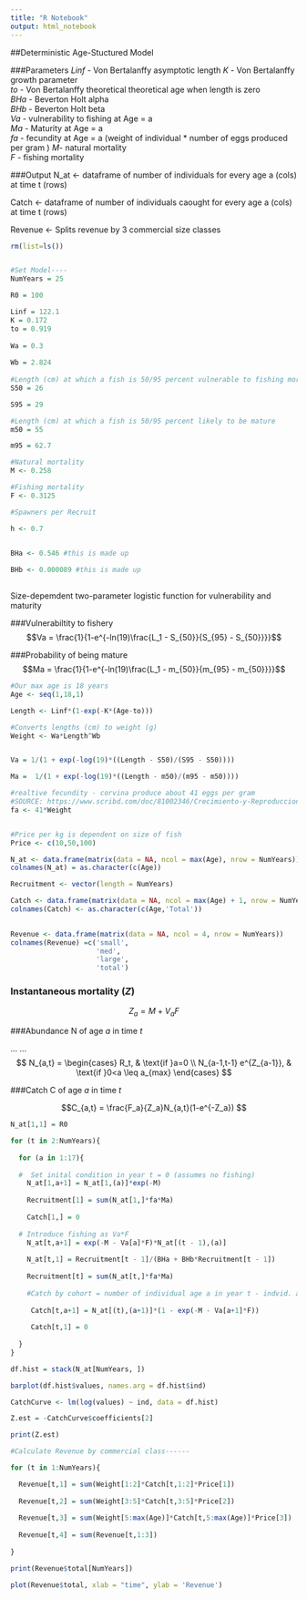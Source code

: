 ```yaml
---
title: "R Notebook"
output: html_notebook
---
```

##Deterministic Age-Stuctured Model

###Parameters
 *Linf* - Von Bertalanffy asymptotic length
 *K* - Von Bertalanffy growth parameter  
 *to* - Von Bertalanffy theoretical theoretical age when length is zero  
 *BHa* - Beverton Holt alpha  
 *BHb* - Beverton Holt beta  
 *Va* - vulnerability to fishing at Age = a  
 *Ma* - Maturity at Age = a  
 *fa* - fecundity at Age = a  (weight of individual * number of eggs produced per gram )
 *M*- natural mortality  
 *F* - fishing mortality  

###Output
 N_at <- dataframe of number of individuals for every age a (cols) at time t (rows)
 
 Catch <- dataframe of number of individuals caought for every age a (cols) at time t (rows)
 
 Revenue <- Splits revenue by 3 commercial size classes 

```r
rm(list=ls())


#Set Model----
NumYears = 25

R0 = 100

```


```r
Linf = 122.1
K = 0.172
to = 0.919
  
Wa = 0.3
  
Wb = 2.824
  
#Length (cm) at which a fish is 50/95 percent vulnerable to fishing mortality
S50 = 26

S95 = 29

#Length (cm) at which a fish is 50/95 percent likely to be mature
m50 = 55

m95 = 62.7

#Natural mortality
M <- 0.258

#Fishing mortality
F <- 0.3125

#Spawners per Recruit

h <- 0.7


BHa <- 0.546 #this is made up
  
BHb <- 0.000089 #this is made up
  
```

Size-depemdent two-parameter logistic function for vulnerability and maturity

###Vulnerabiltity to fishery
$$Va = \frac{1}{1-e^{-ln(19)\frac{L_1 - S_{50}}{S_{95} - S_{50}}}}$$

###Probability of being mature
$$Ma = \frac{1}{1-e^{-ln(19)\frac{L_1 - m_{50}}{m_{95} - m_{50}}}}$$


```r

#Our max age is 18 years
Age <- seq(1,18,1)

Length <- Linf*(1-exp(-K*(Age-to)))

#Converts lengths (cm) to weight (g)
Weight <- Wa*Length^Wb


Va = 1/(1 + exp(-log(19)*((Length - S50)/(S95 - S50))))

Ma =  1/(1 + exp(-log(19)*((Length - m50)/(m95 - m50))))

#realtive fecundity - corvina produce about 41 eggs per gram 
#SOURCE: https://www.scribd.com/doc/81002346/Crecimiento-y-Reproduccion-de-corvina
fa <- 41*Weight


#Price per kg is dependent on size of fish
Price <- c(10,50,100)
```


```r
N_at <- data.frame(matrix(data = NA, ncol = max(Age), nrow = NumYears))
colnames(N_at) = as.character(c(Age))

Recruitment <- vector(length = NumYears)

Catch <- data.frame(matrix(data = NA, ncol = max(Age) + 1, nrow = NumYears))
colnames(Catch) <- as.character(c(Age,'Total'))
                        

Revenue <- data.frame(matrix(data = NA, ncol = 4, nrow = NumYears))
colnames(Revenue) =c('small',
                     'med',
                     'large',
                     'total')

```

### Instantaneous mortality (*Z*)
$$Z_a = M + V_aF $$

###Abundance N of age *a* in time *t*

\usepackage{amsmath}
...
...
$$
N_{a,t} =
\begin{cases}
R_t, & \text{if }a=0 \\
N_{a-1,t-1} e^{Z_{a-1}}, & \text{if }0<a \leq a_{max}
\end{cases}
$$

###Catch C of age *a* in time *t*

$$C_{a,t} = \frac{F_a}{Z_a}N_{a,t}(1-e^{-Z_a}) $$


```r
N_at[1,1] = R0

for (t in 2:NumYears){
  
  for (a in 1:17){
  
  #  Set inital condition in year t = 0 (assumes no fishing)
    N_at[1,a+1] = N_at[1,(a)]*exp(-M)
    
    Recruitment[1] = sum(N_at[1,]*fa*Ma)
    
    Catch[1,] = 0
    
  # Introduce fishing as Va*F  
    N_at[t,a+1] = exp(-M - Va[a]*F)*N_at[(t - 1),(a)]
    
    N_at[t,1] = Recruitment[t - 1]/(BHa + BHb*Recruitment[t - 1])
    
    Recruitment[t] = sum(N_at[t,]*fa*Ma)
    
    #Catch by cohort = number of individual age a in year t - indvid. age a captured in year t
    
     Catch[t,a+1] = N_at[(t),(a+1)]*(1 - exp(-M - Va[a+1]*F))
    
     Catch[t,1] = 0
    
  }
}
```

```r

df.hist = stack(N_at[NumYears, ])

barplot(df.hist$values, names.arg = df.hist$ind)

CatchCurve <- lm(log(values) ~ ind, data = df.hist)

Z.est = -CatchCurve$coefficients[2]

print(Z.est)
```


```r

#Calculate Revenue by commercial class------

for (t in 1:NumYears){

  Revenue[t,1] = sum(Weight[1:2]*Catch[t,1:2]*Price[1])
  
  Revenue[t,2] = sum(Weight[3:5]*Catch[t,3:5]*Price[2])
  
  Revenue[t,3] = sum(Weight[5:max(Age)]*Catch[t,5:max(Age)]*Price[3])
  
  Revenue[t,4] = sum(Revenue[t,1:3])
  
}
```


```r
print(Revenue$total[NumYears])

plot(Revenue$total, xlab = "time", ylab = 'Revenue')

```

